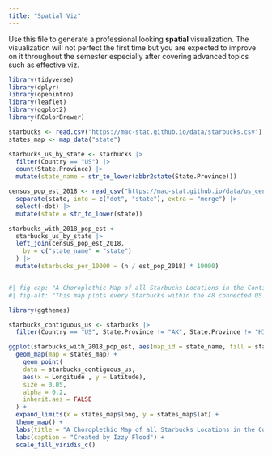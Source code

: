 ```yaml
---
title: "Spatial Viz"
---
```


Use this file to generate a professional looking **spatial** visualization.  The visualization will not perfect the first time but you are expected to improve on it throughout the semester especially after covering advanced topics such as effective viz.


```r
library(tidyverse)
library(dplyr)
library(openintro)
library(leaflet)
library(ggplot2)
library(RColorBrewer)

starbucks <- read.csv("https://mac-stat.github.io/data/starbucks.csv")
states_map <- map_data("state")

starbucks_us_by_state <- starbucks |>
  filter(Country == "US") |>
  count(State.Province) |>
  mutate(state_name = str_to_lower(abbr2state(State.Province)))

census_pop_est_2018 <- read_csv("https://mac-stat.github.io/data/us_census_2018_state_pop_est.csv") |>
  separate(state, into = c("dot", "state"), extra = "merge") |>
  select(-dot) |>
  mutate(state = str_to_lower(state))

starbucks_with_2018_pop_est <-
  starbucks_us_by_state |>
  left_join(census_pop_est_2018,
    by = c("state_name" = "state")
  ) |>
  mutate(starbucks_per_10000 = (n / est_pop_2018) * 10000)



```


```r
#| fig-cap: "A Choroplethic Map of all Starbucks Locations in the Contiguous United States"
#| fig-alt: "This map plots every Starbucks within the 48 connected US states. Additionally, the color scale indicates the number of locations per 10,000 citizens by state. Looking at the map, we can see that western states such as California, Washington, Oregon, and Colorado contain the most Starbucks per capita. "

library(ggthemes)

starbucks_contiguous_us <- starbucks |>
  filter(Country == "US", State.Province != "AK", State.Province != "HI")

ggplot(starbucks_with_2018_pop_est, aes(map_id = state_name, fill = starbucks_per_10000)) +
  geom_map(map = states_map) +
    geom_point(
    data = starbucks_contiguous_us,
    aes(x = Longitude , y = Latitude), 
    size = 0.05,
    alpha = 0.2,
    inherit.aes = FALSE
  ) +
  expand_limits(x = states_map$long, y = states_map$lat) +
  theme_map() +
  labs(title = "A Choroplethic Map of all Starbucks Locations in the Contiguous United States") +
  labs(caption = "Created by Izzy Flood") +
  scale_fill_viridis_c()
```

